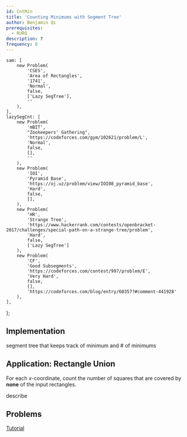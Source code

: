 ```yaml
---
id: CntMin
title: 'Counting Minimums with Segment Tree'
author: Benjamin Qi
prerequisites:
  - RURQ
description: ?
frequency: 0
---
```




	sam: [
		new Problem(
			'CSES',
			'Area of Rectangles',
			'1741',
			'Normal',
			false,
			['Lazy SegTree'],
			''
		),
	],
	lazySegCnt: [
		new Problem(
			'mBIT',
			"Zookeepers' Gathering",
			'https://codeforces.com/gym/102621/problem/L',
			'Normal',
			false,
			[],
			''
		),
		new Problem(
			'IOI',
			'Pyramid Base',
			'https://oj.uz/problem/view/IOI08_pyramid_base',
			'Hard',
			false,
			[],
		),
		new Problem(
			'HR',
			'Strange Tree',
			'https://www.hackerrank.com/contests/openbracket-2017/challenges/special-path-on-a-strange-tree/problem',
			'Hard',
			false,
			['Lazy SegTree']
		),
		new Problem(
			'CF',
			'Good Subsegments',
			'https://codeforces.com/contest/997/problem/E',
			'Very Hard',
			false,
			[],
			'https://codeforces.com/blog/entry/60357?#comment-441928'
		),
	],
};

## Implementation

segment tree that keeps track of minimum and # of minimums

## Application: Rectangle Union

<FocusProblem problem={problems.sam[0]} />

<Spoiler title="Hint">

For each $x$-coordinate, count the number of squares that are covered by **none** of the input rectangles.

</Spoiler>

<Spoiler title="Solution">

<IncompleteSection>

describe

</IncompleteSection>

</Spoiler>


## Problems

<Problems problems={problems.lazySegCnt} />

<Optional title="Permutation Tree">

[Tutorial](https://codeforces.com/blog/entry/78898)

</Optional>



